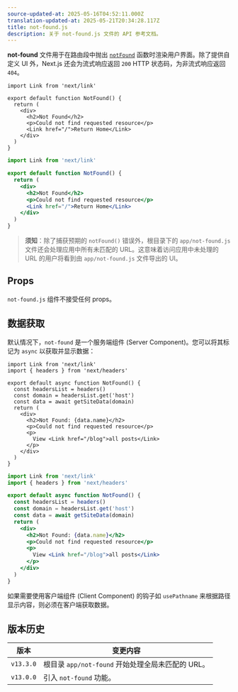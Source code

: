 ```yaml
---
source-updated-at: 2025-05-16T04:52:11.000Z
translation-updated-at: 2025-05-21T20:34:28.117Z
title: not-found.js
description: 关于 not-found.js 文件的 API 参考文档。
---
```


**not-found** 文件用于在路由段中抛出 [`notFound`](/docs/app/api-reference/functions/not-found) 函数时渲染用户界面。除了提供自定义 UI 外，Next.js 还会为流式响应返回 `200` HTTP 状态码，为非流式响应返回 `404`。

```tsx filename="app/not-found.tsx" switcher
import Link from 'next/link'

export default function NotFound() {
  return (
    <div>
      <h2>Not Found</h2>
      <p>Could not find requested resource</p>
      <Link href="/">Return Home</Link>
    </div>
  )
}
```

```jsx filename="app/blog/not-found.js" switcher
import Link from 'next/link'

export default function NotFound() {
  return (
    <div>
      <h2>Not Found</h2>
      <p>Could not find requested resource</p>
      <Link href="/">Return Home</Link>
    </div>
  )
}
```

> **须知**：除了捕获预期的 `notFound()` 错误外，根目录下的 `app/not-found.js` 文件还会处理应用中所有未匹配的 URL。这意味着访问应用中未处理的 URL 的用户将看到由 `app/not-found.js` 文件导出的 UI。

## Props

`not-found.js` 组件不接受任何 props。

## 数据获取

默认情况下，`not-found` 是一个服务端组件 (Server Component)。您可以将其标记为 `async` 以获取并显示数据：

```tsx filename="app/not-found.tsx" switcher
import Link from 'next/link'
import { headers } from 'next/headers'

export default async function NotFound() {
  const headersList = headers()
  const domain = headersList.get('host')
  const data = await getSiteData(domain)
  return (
    <div>
      <h2>Not Found: {data.name}</h2>
      <p>Could not find requested resource</p>
      <p>
        View <Link href="/blog">all posts</Link>
      </p>
    </div>
  )
}
```

```jsx filename="app/not-found.jsx" switcher
import Link from 'next/link'
import { headers } from 'next/headers'

export default async function NotFound() {
  const headersList = headers()
  const domain = headersList.get('host')
  const data = await getSiteData(domain)
  return (
    <div>
      <h2>Not Found: {data.name}</h2>
      <p>Could not find requested resource</p>
      <p>
        View <Link href="/blog">all posts</Link>
      </p>
    </div>
  )
}
```

如果需要使用客户端组件 (Client Component) 的钩子如 `usePathname` 来根据路径显示内容，则必须在客户端获取数据。

## 版本历史

| 版本       | 变更内容                                             |
| ---------- | --------------------------------------------------- |
| `v13.3.0` | 根目录 `app/not-found` 开始处理全局未匹配的 URL。    |
| `v13.0.0` | 引入 `not-found` 功能。                              |